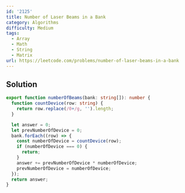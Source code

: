```yaml
---
id: '2125'
title: Number of Laser Beams in a Bank
category: Algorithms
difficulty: Medium
tags:
  - Array
  - Math
  - String
  - Matrix
url: https://leetcode.com/problems/number-of-laser-beams-in-a-bank
---
```


## Solution

```typescript filename="solution.ts" copy
export function numberOfBeams(bank: string[]): number {
  function countDevice(row: string) {
    return row.replace(/0+/g, '').length;
  }

  let answer = 0;
  let prevNumberOfDevice = 0;
  bank.forEach((row) => {
    const numberOfDevice = countDevice(row);
    if (numberOfDevice === 0) {
      return;
    }
    answer += prevNumberOfDevice * numberOfDevice;
    prevNumberOfDevice = numberOfDevice;
  });
  return answer;
}
```
